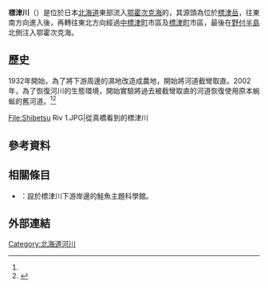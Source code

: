 {{Infobox River
| river_name      = 標津川
| image_name      = File:Shibetsu_Riv_3.JPG
| image_size      = 
| caption         = 從鮭魚橋看到的標津川
| origin          = [[標津岳|標津岳]]
| origin_lat_d    = 
| origin_lat_m    = 
| origin_lat_s    = 
| origin_lat_NS   = 
| origin_long_d   = 
| origin_long_m   = 
| origin_long_s   = 
| origin_long_EW  = 
| mouth           = [[鄂霍次克海|鄂霍次克海]]（[[標津町|標津町]]）
| mouth_elevation = 
| mouth_lat_d     = 43
| mouth_lat_m     = 55
| mouth_lat_s     = 02.1
| mouth_lat_NS    = N
| mouth_long_d    = 144
| mouth_long_m    = 39
| mouth_long_s    = 32.4
| mouth_long_EW   = E
| basin_countries = [[日本|日本]]
| location        = [[北海道|北海道]][[道東|道東]]
| etymology       = 
| length          = 77.9 km<ref name="北海道開發局">{{cite web| url=http://www.a-rr.net/jp/waterside/domestic/docs/05-0006.pdf| format=PDF| title=標津川自然再生| publisher=北海道開發局| language=ja| accessdate=2016-02-24}}</ref>
| elevation       = 1,061 m
| discharge       = 13.8 m³/s（標津川俵橋水位観測所）
| watershed       = 671 km²<ref name="北海道開發局"/>
}}

'''標津川'''（{{jpn|j=標津川|hg=しべつがわ|rm=Shibetsugawa|f=y}}）是位於日本[[北海道|北海道]]東部流入[[鄂霍次克海|鄂霍次克海]]的{{tsl|ja|二級河川}}，其源頭為位於[[標津岳|標津岳]]，往東南方向進入{{tsl|ja|根釧台地}}後，再轉往東北方向經過[[中標津町|中標津町]]市區及[[標津町|標津町]]市區，最後在[[野付半島|野付半島]]北側注入鄂霍次克海。

== 歷史 ==
1932年開始，為了將下游周邊的濕地改造成農地，開始將河道截彎取直。2002年，為了恢復河川的生態環境，開始實驗將過去被截彎取直的河道恢復使用原本蜿蜒的舊河道。<ref name="北海道開發局"/><ref>{{Cite journal| title=標津川蛇型復原為2 way河道後的變化| journal=水工學論文集| author=鈴木優一、渡邊康玄、長谷川和義、森明巨、空閑建| volume=47| date=2003-02| language=ja| accessdate=2016-02-24| url=http://library.jsce.or.jp/jsce/open/00028/2003/47-0703.pdf| format=PDF}}</ref>

<gallery widths=200px heights=150px>
File:Shibetsu Riv 1.JPG|從真橋看到的標津川
</gallery>

== 參考資料 ==
{{reflist}}

== 相關條目 ==
{{commonscat|Shibetsu River}}
* {{tsl|ja|標津サーモン科学館|標津鮭魚科學館}}：設於標津川下游岸邊的鮭魚主題科學館。

== 外部連結 ==

{{北海道的二級水系}}
{{DEFAULTSORT:Shibetsu-gawa}}

[[Category:北海道河川|Category:北海道河川]]